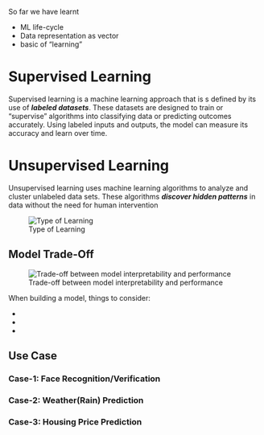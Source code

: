 So far we have learnt

- ML life-cycle
- Data representation as vector
- basic of "learning"


# Supervised Learning

Supervised learning is a machine learning approach that is s defined by its use of **_labeled datasets_**. These datasets are designed to train or “supervise” algorithms into classifying data or predicting outcomes accurately. Using labeled inputs and outputs, the model can measure its accuracy and learn over time.

# Unsupervised Learning

Unsupervised learning uses machine learning algorithms to analyze and cluster unlabeled data sets. These algorithms **_discover hidden patterns_** in data without the need for human intervention 


![Type of Learning](image/concept_learning.png){#fig-ml-type}


## Model Trade-Off

![Trade-off between model interpretability and performance](image/model_trade_off.png){#fig-ml-tradeoff}

When building a model, things to consider:

- 
- 
- 

## Use Case

### Case-1: Face Recognition/Verification

### Case-2: Weather(Rain) Prediction

### Case-3: Housing Price Prediction